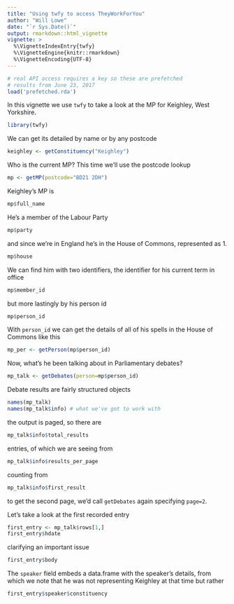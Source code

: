 ```yaml
---
title: "Using twfy to access TheyWorkForYou"
author: "Will Lowe"
date: "`r Sys.Date()`"
output: rmarkdown::html_vignette
vignette: >
  %\VignetteIndexEntry{twfy}
  %\VignetteEngine{knitr::rmarkdown}
  %\VignetteEncoding{UTF-8}
---
```



```r
# real API access requires a key so these are prefetched 
# results from June 23, 2017
load('prefetched.rda')
```

In this vignette we use `twfy` to take a look at the MP for Keighley, West Yorkshire.
```r
library(twfy)
```
We can get its detailed by name or by any postcode
```r
keighley <- getConstituency("Keighley")
```

Who is the current MP?  This time we'll use the postcode lookup
```r
mp <- getMP(postcode="BD21 2DH")
```
Keighley's MP is 
```r
mp$full_name
```
He's a member of the Labour Party
```r
mp$party
```
and since we're in England he's in the House of Commons, represented as 1.
```r
mp$house
```
We can find him with two identifiers, the identifier for his current term in office
```r
mp$member_id
```
but more lastingly by his person id
```r
mp$person_id
```
With `person_id` we can get the details of all of his spells in the House 
of Commons like this
```r
mp_per <- getPerson(mp$person_id)
```
Now, what's he been talking about in Parliamentary debates?
```r
mp_talk <- getDebates(person=mp$person_id)
```
Debate results are fairly structured objects
```r
names(mp_talk)
names(mp_talk$info) # what we've got to work with
```
the output is paged, so there are
```r
mp_talk$info$total_results
```
entries, of which we are seeing from 
```r
mp_talk$info$results_per_page
```
counting from
```r
mp_talk$info$first_result
```
to get the second page, we'd call `getDebates` again specifying `page=2`.

Let's take a look at the first recorded entry
```r
first_entry <- mp_talk$rows[1,]
first_entry$hdate
```
clarifying an important issue
```r
first_entry$body
```
The `speaker` field embeds a data.frame with the speaker's details,
from which we note that he was not representing Keighley at that 
time but rather
```r
first_entry$speaker$constituency
```
